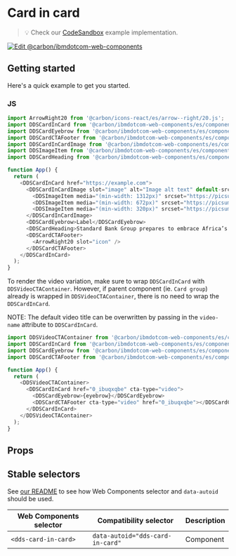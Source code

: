 
# Card in card

> 💡 Check our
> [CodeSandbox](https://githubbox.com/carbon-design-system/carbon-for-ibm-dotcom/tree/v1/packages/web-components/examples/codesandbox/components-react/card-in-card)
> example implementation.

[![Edit @carbon/ibmdotcom-web-components](https://codesandbox.io/static/img/play-codesandbox.svg)](https://githubbox.com/carbon-design-system/carbon-for-ibm-dotcom/tree/v1/packages/web-components/examples/codesandbox/components-react/card-in-card)

## Getting started

Here's a quick example to get you started.

### JS

```javascript
import ArrowRight20 from '@carbon/icons-react/es/arrow--right/20.js';
import DDSCardInCard from '@carbon/ibmdotcom-web-components/es/components-react/card-in-card/card-in-card';
import DDSCardEyebrow from '@carbon/ibmdotcom-web-components/es/components-react/card/card-eyebrow';
import DDSCardCTAFooter from '@carbon/ibmdotcom-web-components/es/components-react/cta/card-cta-footer';
import DDSCardInCardImage from '@carbon/ibmdotcom-web-components/es/components-react/card-in-card/card-in-card-image';
import DDSImageItem from '@carbon/ibmdotcom-web-components/es/components-react/image/image-item';
import DDSCardHeading from '@carbon/ibmdotcom-web-components/es/components-react/card/card-heading';

function App() {
  return (
    <DDSCardInCard href="https://example.com">
      <DDSCardInCardImage slot="image" alt="Image alt text" default-src="https://picsum.photos/id/1076/480/360">
        <DDSImageItem media="(min-width: 1312px)" srcset="https://picsum.photos/id/1076/1312/738"></DDSImageItem>
        <DDSImageItem media="(min-width: 672px)" srcset="https://picsum.photos/id/1076/960/540"></DDSImageItem>
        <DDSImageItem media="(min-width: 320px)" srcset="https://picsum.photos/id/1076/480/360"></DDSImageItem>
      </DDSCardInCardImage>
      <DDSCardEyebrow>Label</DDSCardEyebrow>
      <DDSCardHeading>Standard Bank Group prepares to embrace Africa’s AI opportunity</DDSCardHeading>
      <DDSCardCTAFooter>
        <ArrowRight20 slot="icon" />
      </DDSCardCTAFooter>
    </DDSCardInCard>
  );
}
```

To render the video variation, make sure to wrap `DDSCardInCard` with `DDSVideoCTAContainer`. However, if parent component (ie. `Card group`)
already is wrapped in `DDSVideoCTAContainer`, there is no need to wrap the `DDSCardInCard`.

NOTE: The default video title can be overwritten by passing in the `video-name` attribute to `DDSCardInCard`.

```javascript
import DDSVideoCTAContainer from '@carbon/ibmdotcom-web-components/es/components-react/cta/video-cta-container';
import DDSCardInCard from '@carbon/ibmdotcom-web-components/es/components-react/card-in-card/card-in-card';
import DDSCardEyebrow from '@carbon/ibmdotcom-web-components/es/components-react/card/card-eyebrow';
import DDSCardCTAFooter from '@carbon/ibmdotcom-web-components/es/components-react/cta/card-cta-footer';

function App() {
  return (
    <DDSVideoCTAContainer>
      <DDSCardInCard href="0_ibuqxqbe" cta-type="video">
        <DDSCardEyebrow>{eyebrow}</DDSCardEyebrow>
        <DDSCardCTAFooter cta-type="video" href="0_ibuqxqbe"></DDSCardCTAFooter>
      </DDSCardInCard>
    </DDSVideoCTAContainer>
  );
}
```

## Props

<Props of={PropTypesRef} />

## Stable selectors

See [our README](https://github.com/carbon-design-system/carbon-for-ibm-dotcom/tree/v1/packages/web-components#stable-selectors-for-analytics-and-integratione2e-testing-in-web-components) to see how Web Components selector and `data-autoid` should be used.

| Web Components selector | Compatibility selector           | Description |
| ----------------------- | -------------------------------- | ----------- |
| `<dds-card-in-card>`    | `data-autoid="dds-card-in-card"` | Component   |
